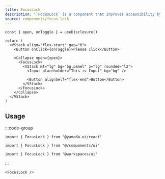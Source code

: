 ```yaml
---
title: FocusLock
description: "`FocusLock` is a component that improves accessibility by restricting focus within elements such as modals and dialogs, and locking the focus within that range."
source: components/focus-lock
---
```


```tsx preview functional client
const { open, onToggle } = useDisclosure()

return (
  <VStack align="flex-start" gap="0">
    <Button onClick={onToggle}>Please Click</Button>

    <Collapse open={open}>
      <FocusLock>
        <VStack mt="lg" bg="bg.panel" p="lg" rounded="l2">
          <Input placeholder="This is Input" bg="bg" />

          <Button alignSelf="flex-end">Button</Button>
        </VStack>
      </FocusLock>
    </Collapse>
  </VStack>
)
```

## Usage

:::code-group

```tsx [package]
import { FocusLock } from "@yamada-ui/react"
```

```tsx [alias]
import { FocusLock } from "@/components/ui"
```

```tsx [monorepo]
import { FocusLock } from "@workspaces/ui"
```

:::

```tsx
<FocusLock />
```
